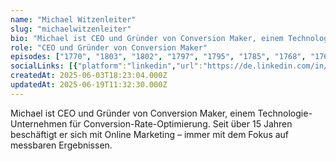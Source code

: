 ```yaml
---
name: "Michael Witzenleiter"
slug: "michaelwitzenleiter"
bio: "Michael ist CEO und Gründer von Conversion Maker, einem Technologie-Unternehmen für Conversion-Rate-Optimierung. Seit über 15 Jahren beschäftigt er sich mit Online Marketing – immer mit dem Fokus auf messbaren Ergebnissen."
role: "CEO und Gründer von Conversion Maker"
episodes: ["1770", "1803", "1802", "1797", "1795", "1785", "1768", "1767", "1786", "1782", "1781", "1775", "1779", "1799", "1801", "1804", "1805", "1806", "1807", "1808", "1769", "1771", "1763", "1765", "1790"]
socialLinks: [{"platform":"linkedin","url":"https://de.linkedin.com/in/michael-witzenleiter-714a028"}]
createdAt: 2025-06-03T18:23:04.000Z
updatedAt: 2025-06-19T11:32:30.000Z
---
```


Michael ist CEO und Gründer von Conversion Maker, einem Technologie-Unternehmen für Conversion-Rate-Optimierung. Seit über 15 Jahren beschäftigt er sich mit Online Marketing – immer mit dem Fokus auf messbaren Ergebnissen.